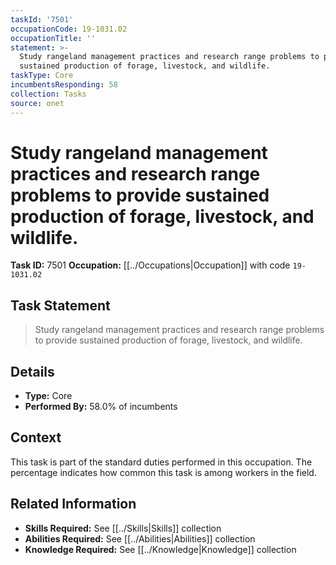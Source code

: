 ```yaml
---
taskId: '7501'
occupationCode: 19-1031.02
occupationTitle: ''
statement: >-
  Study rangeland management practices and research range problems to provide
  sustained production of forage, livestock, and wildlife.
taskType: Core
incumbentsResponding: 58
collection: Tasks
source: onet
---
```

# Study rangeland management practices and research range problems to provide sustained production of forage, livestock, and wildlife.

**Task ID:** 7501
**Occupation:** [[../Occupations|Occupation]] with code `19-1031.02`

## Task Statement

> Study rangeland management practices and research range problems to provide sustained production of forage, livestock, and wildlife.

## Details

- **Type:** Core
- **Performed By:** 58.0% of incumbents

## Context

This task is part of the standard duties performed in this occupation. The percentage indicates how common this task is among workers in the field.

## Related Information

- **Skills Required:** See [[../Skills|Skills]] collection
- **Abilities Required:** See [[../Abilities|Abilities]] collection
- **Knowledge Required:** See [[../Knowledge|Knowledge]] collection
